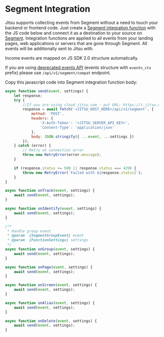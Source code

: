 # Segment Integration

Jitsu supports collecting events from Segment without a need to touch your backend or frontend code. Just create a [Segment integration function](https://segment.com/docs/connections/functions/destination-functions/)
with the JS code below and connect it as a destination to your source on [Segment](https://app.segment.com/).
Integration functions are applied to all events from your landing pages, web applications or servers that are gone through Segment.
All events will be additionally sent to Jitsu with.


Income events are mapped on JS SDK 2.0 structure automatically.

<Hint>
  If you are using <a href="/docs/sending-data/javascript-reference">deprecated events API</a> (events structure with <code inline="true">eventn_ctx</code> prefix) please use <code inline="true">/api/v1/segment/compat</code> endpoint.
</Hint>

Copy this javascript code into Segment integration function body:

```javascript
async function send(event, settings) {
	let response;
	try {
	    //If you are using cloud.jitsu.com - put URL: https://t.jitsu.com/api/v1/segment
		response = await fetch('<JITSU_HOST_HERE>/api/v1/segment', {
			method: 'POST',
			headers: {
				'X-Auth-Token': '<JITSU_SERVER_API_KEY>',
				'Content-Type': 'application/json'
			},
			body: JSON.stringify({ ...event, ...settings })
		});
	} catch (error) {
		// Retry on connection error
		throw new RetryError(error.message);
	}

	if (response.status >= 500 || response.status === 429) {
		throw new RetryError(`Failed with ${response.status}`);
	}
}

async function onTrack(event, settings) {
	await send(event, settings);
}

async function onIdentify(event, settings) {
	await send(event, settings);
}

/**
 * Handle group event
 * @param  {SegmentGroupEvent} event
 * @param  {FunctionSettings} settings
 */
async function onGroup(event, settings) {
	await send(event, settings);
}

async function onPage(event, settings) {
	await send(event, settings);
}

async function onScreen(event, settings) {
	await send(event, settings);
}

async function onAlias(event, settings) {
	await send(event, settings);
}

async function onDelete(event, settings) {
	await send(event, settings);
}
```